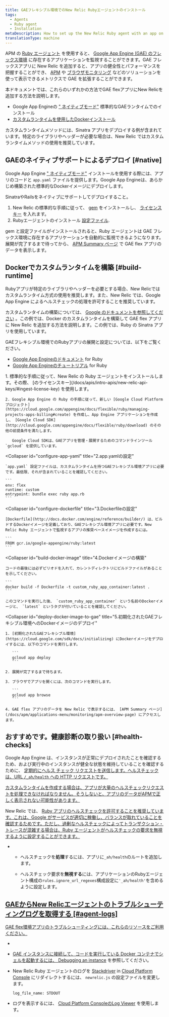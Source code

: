 ```yaml
---
title: GAEフレキシブル環境でのNew Relic Rubyエージェントのインストール
tags:
  - Agents
  - Ruby agent
  - Installation
metaDescription: How to set up the New Relic Ruby agent with an app on the Google App Engine (GAE) flexible environment.
translationType: machine
---
```


APM の [Ruby エージェント](/docs/agents/ruby-agent/getting-started/introduction-new-relic-ruby) を使用すると、 [Google App Engine (GAE) のフレックス環境](https://cloud.google.com/appengine/docs/flexible/ruby/) に存在するアプリケーションを監視することができます。GAE フレックスアプリに New Relic を追加すると、アプリの健全性とパフォーマンスを把握することができ、 [APM](/docs/apm) や [ブラウザモニタリング](/docs/browser/new-relic-browser/getting-started/introduction-new-relic-browser) などのソリューションを使って表示できるメトリクスで GAE を拡張することができます。

本ドキュメントでは、これらのいずれかの方法でGAE flexアプリにNew Relicを追加する方法を説明します。

* Google App Engineの [" ネイティブモード"](/docs/accounts-partnerships/partnerships/google-cloud-platform-gcp/google-app-engine-environment#native-mode) 標準的なGAEランタイムでのインストール
* [カスタムランタイムを使用したDockerインストール](https://cloud.google.com/appengine/docs/flexible/custom-runtimes/about-custom-runtimes)

カスタムランタイムメソッドには、Sinatra アプリをデプロイする例が含まれています。特定のライブラリやヘッダーが必要な場合は、New Relic ではカスタムランタイムメソッドの使用を推奨しています。

## GAEのネイティブサポートによるデプロイ [#native]

Google App Engine [" ネイティブモード"](/docs/accounts-partnerships/partnerships/google-cloud-platform-gcp/google-app-engine-environment#native-mode) インストールを使用する際には、アプリのコードと `app.yaml` ファイルを提供します。Google App Engineは、あらかじめ構築された標準的なDockerイメージにデプロイします。

SinatraやRailsをネイティブにサポートしてデプロイすること。

1. New Relic の標準的な手順に従って、 [gem](/docs/agents/ruby-agent/installation/install-new-relic-ruby-agent#Installing_the_Gem) をインストールし、 [ライセンスキー](/docs/apis/intro-apis/new-relic-api-keys/#ingest-license-key) を入れます。
2. Rubyエージェントのインストール [設定ファイル](/docs/agents/ruby-agent/installation/install-new-relic-ruby-agent#Configuration_file).

gem と設定ファイルがインストールされると、Ruby エージェントは GAE フレックス環境に存在するアプリケーションを自動的に監視できるようになります。展開が完了するまで待ってから、 [APM Summary ページ](/docs/apm/applications-menu/monitoring/apm-overview-page) で GAE flex アプリのデータを表示します。

## Dockerでカスタムランタイムを構築 [#build-runtime]

<Callout variant="tip">
  Rubyアプリが特定のライブラリやヘッダーを必要とする場合、New Relicではカスタムランタイム方式の使用を推奨します。また、New Relic では、Google App Engine によるヘルスチェックの処理を許可することを推奨しています。
</Callout>

カスタムランタイムの構築については、 [Google のドキュメントを参照してください](https://cloud.google.com/appengine/docs/flexible/custom-runtimes/build) 。この例では、Docker のカスタムランタイムを構築して GAE flex アプリに New Relic を追加する方法を説明します。この例では、Ruby の Sinatra アプリを使用しています。

GAEフレキシブル環境でのRubyアプリの展開と設定については、以下をご覧ください。

* [Google App Engineのドキュメント](https://cloud.google.com/appengine/docs/flexible/ruby/) for Ruby
* [Google App Engineのチュートリアル](https://cloud.google.com/appengine/docs/flexible/ruby/tutorials) for Ruby

<CollapserGroup>
  <Collapser
    id="setup-gae"
    title="1.GAEプロジェクトの設定と依存関係のインストール"
  >
    1. 標準的な手順に従って、New Relic の Ruby エージェントをインストールします。その際、 [のライセンスキー](/docs/apis/intro-apis/new-relic-api-keys/#ingest-license-key) を使用します。

    2. Google App Engine の Ruby の手順に従って、新しい [Google Cloud Platform プロジェクト](https://cloud.google.com/appengine/docs/flexible/ruby/managing-projects-apps-billing#create) を作成し、App Engine アプリケーションを作成し、 [Google Cloud SDK](http://cloud.google.com/appengine/docs/flexible/ruby/download) のその他の前提条件を満たします。

       Google Cloud SDKは、GAEアプリを管理・展開するためのコマンドラインツール `gcloud` を提供しています。
  </Collapser>

  <Collapser
    id="configure-app-yaml"
    title="2.app.yamlの設定"
  >
    `app.yaml` 設定ファイルは、カスタムランタイムを持つGAEフレキシブル環境アプリに必要です。最低限、それが含まれていることを確認してください。

    ```
    env: flex
    runtime: custom
    entrypoint: bundle exec ruby app.rb
    ```
  </Collapser>

  <Collapser
    id="configure-dockerfile"
    title="3.Dockerfileの設定"
  >
    [Dockerfile](http://docs.docker.com/engine/reference/builder/) は、ビルドするDockerイメージを定義しており、GAEフレキシブル環境アプリに必要です。New Relic Ruby エージェントで監視するアプリの推奨ベースイメージを作成するには。

    ```
    FROM gcr.io/google-appengine/ruby:latest
    ```
  </Collapser>

  <Collapser
    id="build-docker-image"
    title="4.Dockerイメージの構築"
  >
    コードの最後には必ずピリオドを入れて、カレントディレクトリにビルドファイルがあることを示してください。

    ```
    docker build -f Dockerfile -t custom_ruby_app_container:latest .
    ```

    このコマンドを実行した後、 `custom_ruby_app_container` という名前のDockerイメージと、 `latest` というタグが付いていることを確認してください。
  </Collapser>

  <Collapser
    id="deploy-docker-image-to-gae"
    title="5.初期化されたGAEフレキシブル環境へのDockerイメージのデプロイ"
  >
    1. [初期化されたGAEフレキシブル環境](https://cloud.google.com/sdk/docs/initializing) にDockerイメージをデプロイするには、以下のコマンドを実行します。

       ```
       gcloud app deploy
       ```

    2. 展開が完了するまで待ちます。

    3. ブラウザでアプリを開くには、次のコマンドを実行します。

       ```
       gcloud app browse
       ```

    4. GAE flex アプリのデータを New Relic で表示するには、 [APM Summary ページ](/docs/apm/applications-menu/monitoring/apm-overview-page) にアクセスします。
  </Collapser>
</CollapserGroup>

## おすすめです。健康診断の取り扱い [#health-checks]

Google App Engine は、インスタンスが正常にデプロイされたことを確認するため、および実行中のインスタンスが健全な状態を維持していることを確認するために、 [定期的にヘルス チェック リクエストを送信します。ヘルスチェックは、URL `/_ah/health` への HTTP リクエストです。](https://cloud.google.com/appengine/docs/flexible/ruby/how-instances-are-managed)

[カスタムランタイムを作成する場合は、アプリが大量のヘルスチェックリクエストを処理できなければなりません。そうしないと、アプリのデータがAPMで正しく表示されない可能性があります。](https://cloud.google.com/appengine/docs/flexible/ruby/how-instances-are-managed)

[](https://cloud.google.com/appengine/docs/flexible/ruby/how-instances-are-managed)New Relic では、 [Ruby アプリのヘルスチェックを許可することを推奨しています。これは、Google がサービスが適切に稼働し、バランスが取れていることを確認するためです。ただし、過剰なヘルスチェックによってトランザクション・トレースが混雑する場合は、Ruby エージェントがヘルスチェックの要求を無視するように設定することができます。](https://cloud.google.com/appengine/docs/flexible/ruby/how-instances-are-managed#health_checking)

* * ヘルスチェックを**処理**するには、アプリに`_ah/health`のルートを追加します。

  * ヘルスチェック要求を**無視する**には、アプリケーションのRubyエージェント構成の`rules.ignore_url_regexes`構成設定に`'_ah/health'`を含めるように設定します。

## [GAEからNew Relicエージェントのトラブルシューティングログを取得する [#agent-logs]](https://cloud.google.com/appengine/docs/flexible/ruby/how-instances-are-managed#health_checking)

[GAE flex環境アプリのトラブルシューティングには、これらのリソースをご利用ください。](https://cloud.google.com/appengine/docs/flexible/ruby/how-instances-are-managed#health_checking)

* [](https://cloud.google.com/appengine/docs/flexible/ruby/how-instances-are-managed#health_checking)

* [](https://cloud.google.com/appengine/docs/flexible/ruby/how-instances-are-managed#health_checking)

  [GAE インスタンスに接続して、コードを実行している Docker コンテナでシェルを起動するには、 ](https://cloud.google.com/appengine/docs/flexible/ruby/how-instances-are-managed#health_checking)[Debugging an instance](https://cloud.google.com/appengine/docs/flexible/go/debugging-an-instance) を参照してください。

* New Relic Ruby エージェントのログを [Stackdriver](http://cloud.google.com/logging/docs/view/logs_viewer_v2) in [Cloud Platform Console](https://cloud.google.com/compute/docs/console) にリダイレクトするには、 `newrelic.js` の設定ファイルを変更します。

  ```
  log_file_name: STDOUT
  ```

* ログを表示するには、 [Cloud Platform ConsoleのLog Viewer](https://cloud.google.com/appengine/docs/flexible/php/writing-application-logs) を使用します。